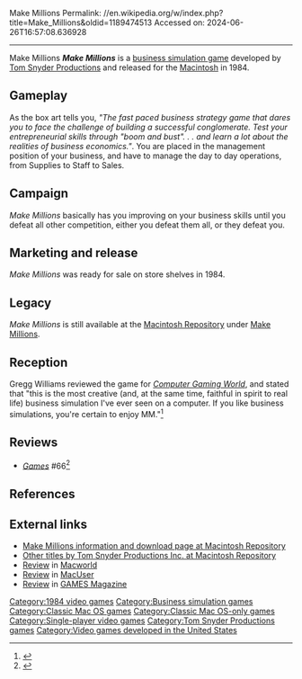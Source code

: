 Make Millions
Permalink: //en.wikipedia.org/w/index.php?title=Make_Millions&oldid=1189474513
Accessed on: 2024-06-26T16:57:08.636928



------
Make Millions
{{short description|1984 video game}}
{{refimprove|date=September 2020}}
{{Infobox video game
| title         = Make Millions
| image         = Make Millions video game cover.jpg
| developer     = [[Soup2Nuts|Tom Snyder Productions]]
| publisher     = Scarborough Systems
| series        = 
| platforms     = [[Macintosh]]
| released      = 1984
| genre         = [[Business_simulation_game|Business simulation]]
| modes         = [[Single-player]]
|caption = 
|alt = 
}}
'''''Make Millions''''' is a [[business simulation game]] developed by [[Soup2Nuts|Tom Snyder Productions]] and released for the [[Macintosh]] in 1984.

==Gameplay==
As the box art tells you, ''"The fast paced business strategy game that dares you to face the challenge of building a successful conglomerate. Test your entrepreneurial skills through "boom and bust". . . and learn a lot about the realities of business economics."''.
You are placed in the management position of your business, and have to manage the day to day operations, from Supplies to Staff to Sales.

==Campaign==
''Make Millions'' basically has you improving on your business skills until you defeat all other competition, either you defeat them all, or they defeat you.

==Marketing and release==
''Make Millions'' was ready for sale on store shelves in 1984.

==Legacy==
''Make Millions'' is still available at the [https://www.macintoshrepository.org/ Macintosh Repository] under [https://www.macintoshrepository.org/4125-make-millions Make Millions].

==Reception==
Gregg Williams reviewed the game for ''[[Computer Gaming World]]'', and stated that "this is the most creative (and, at the same time, faithful in spirit to real life) business simulation I've ever seen on a computer. If you like business simulations, you're certain to enjoy MM."<ref name="CGW29">{{cite magazine |last=Williams |first=Gregg |title=Micro-Reviews |magazine=Computer Gaming World |date=Jun–Jul 1986 |volume=1 |issue=29 |pages=42, 44}}</ref>

==Reviews==
*''[[Games (magazine)|Games]]'' #66<ref>{{cite web | url=https://archive.org/details/games661985august/page/n51/mode/2up | title=GAMES Magazine #66 | date=August 1985 }}</ref>

==References==
{{reflist}}

==External links==
*[https://www.macintoshrepository.org/4125-make-millions Make Millions information and download page at Macintosh Repository]
*[https://www.macintoshrepository.org/software_search.php?autid=1995&p=1 Other titles by Tom Snyder Productions Inc. at Macintosh Repository]
*[https://archive.org/details/macworld00unse_sjg/page/146/mode/2up?q=%22make+millions%22 Review] in [[Macworld]]
*[https://archive.org/details/MacUser8607July1986/page/n85/mode/2up?q=%22make+millions%22 Review] in [[MacUser]]
*[https://archive.org/details/games701985december/page/n49/mode/2up Review] in [[GAMES Magazine]]

[[Category:1984 video games]]
[[Category:Business simulation games]]
[[Category:Classic Mac OS games]]
[[Category:Classic Mac OS-only games]]
[[Category:Single-player video games]]
[[Category:Tom Snyder Productions games]]
[[Category:Video games developed in the United States]]